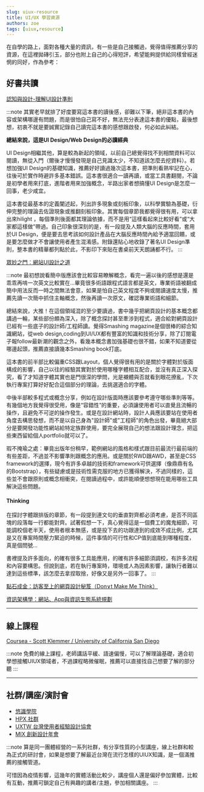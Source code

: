 ```yaml
---
slug: uiux-resource
title: UI/UX 學習資源
authors: zoe
tags: [uiux,resource]
---
```


在自學的路上，面對各種大量的資訊，有一些是自己接觸過，覺得值得推薦分享的資源，在這裡拋磚引玉，部分也附上自己的心得短評，希望能夠提供給同樣曾經迷惘的同好，作為參考：

## 好書共讀

[認知與設計-理解UI設計準則](http://www.books.com.tw/products/CN11145346)

:::note
其實老早就排了好度要寫這本書的讀後感，卻難以下筆，絕非這本書的內容或架構哪邊有問題，而是很怕自己寫不好，無法充分表達這本書的優點，最後想想，初衷不就是要誠實記錄自己讀完這本書的感想跟啟發，何必如此糾結。

**總結來說，這是UI Design/Web Design的必讀經典**

UI Design相繼其他，算是較為新起的領域，以前自己總覺得找不到相關資料可以閱讀，無從入門（爾後才慢慢發現是自己見識太少，不知道該怎麼去挖資料）。若想加強UI Design的基礎知識，推薦好好讀過幾次這本書，把準則看熟牢記在心，往後可於實作時避許多基本錯誤。這本書很適合一讀再讀，或當工具書翻閱，不論是初學者用來打底，進階者用來加強概念，半路出家者想搞懂UI Design是怎麼一回事，老少咸宜。

這本書從最基本的定義闡述起，列出許多現象或刻板印象，以科學實驗為基礎，衍伸完整的理論去佐證現象或推翻刻板印象。其實每個章節我都覺得很有用，可以拿出來hilight ，每個準則後面都其理論依據，而不是用“這樣看起來比較好看”或“大家都這樣做”帶過。自己印象很深刻的是，有一段提及人類大腦的反應時間，套用於UI Design，便是要去思考該如何設計產品在大腦反應時間內給予適當回饋，或是要怎麼做才不會讓使用者產生混淆感。附錄還貼心地收錄了著名UI Design準則，整本書的精華都列點於此，不影印下來貼在書桌前天天朗誦都不行。
:::


[眾妙之門︰網站UI設計之道](http://www.books.com.tw/products/CN10708290)

:::note
最初想說看簡中版應該會比較容易瞭解概念，看完一遍以後的感想是還是乖乖再啃一次英文比較實在...畢竟很多術語跟程式語言都是英文，專業術語被翻成簡中用法反而一時之間無法會意，如果是怕自己英文程度不夠或閱讀速度太慢，推薦先讀一次簡中抓住主軸概念，然後再讀一次原文，確認專業術語和細節。

總結來說，大推！在這個領域混的至少要讀過，書中幾乎把網頁設計的基本概念都講過一輪，某些部份頗為深入，除了概念探討甚至牽涉到程式，適合給對網頁設計已經有一些底子的設計師/工程師讀。覺得Smashing magazine是個很棒的綜合知識網站，從web design,coding到UI/UX都有豐富的知識和技術分享，除了訂閱電子報follow最新潮的觀念之外，看幾本概念書加強基礎也很不錯，如果不知道要從哪邊起頭，推薦直接讀幾本Smashing book打底。

這本書的前半部比較偏重CSS跟Layout，個人覺得很有用的是關於字體對於版面構成的影響，自己以往的經驗其實對於使用哪種字體相互配合，並沒有真正深入探究，看了才知道字體其實也是門很深的學問，光是襯體與否就看到眼花撩亂，下次執行專案打算好好配合這個部分的理論，去挑選適合的字體。

中後半部較多程式或概念分享，例如在設計版面時應該要參考遵守哪些準則等等。有幾個地方我覺得很受用，像是“容錯性”的重要，必須讓使用者可以直覺且流暢的操作，且避免不可逆的操作發生。或是在設計網站時，設計人員應該要站在使用者角度去構思發想，而不是以自己身為"設計師"或"工程師"的角色出發，畢竟絕大部分是要開發功能性網站給特定族群使用，要完全展現自己的想法跟設計理念，把這些東西留給個人portfolio就可以了。

瑕不掩瑜之處：畢竟出版年份稍早，範例網站的風格和樣式跟目前最流行最前端的有些差距，不過並不影響準則跟概念的應用。或是關於RWD跟AWD，甚至是CSS framework的選擇，現今有許多卓越的技術和framework可供選擇（像鼎鼎有名的Bootstrap），有些疑慮或是技術性需克服的地方已獲得解決，不過同樣的，這些並不會跟原則或概念相衝突，在閱讀過程中，或許能順便想想現在能用哪些工具解決這些問題。

#### Thinking 

在探討字體跟排版的章節，有一段提到連文句的垂直對齊都必須考慮，是否不同區塊的段落每一行都能對齊。試著假想一下，真心覺得這是一個費工的魔鬼細節，可能調校個老半天，使用者根本無感，或是投下去的功跟達到的成效不成比例，尤其是又在專案時間壓力緊迫的時候，這件事情的可行性和CP值到底能到哪種程度，真是個問號...

書裡提及許多面向，的確有很多工具能應用，的確有許多細節須調校，有許多流程和內容要構思。但說到底，若在執行專案時，環境或人為因素影響，讓執行者難以達到這些標準，該怎麼去拿捏取捨，好像又是另外一回事了。
:::


[點石成金：訪客至上的網頁設計秘笈（Don∨t Make Me Think）](https://www.books.com.tw/products/CN10590461)

[資訊架構學：網站、App與資訊生態系統規劃](https://www.books.com.tw/products/0010774361)

---

## 線上課程

[Coursea - Scott Klemmer / University of California San Diego](https://www.coursera.org/instructor/~1250)

:::note
免費的線上課程，老師講話平緩、語速偏慢，可以了解理論基礎，適合初學想接觸UIUX領域者，不過課程略微催眠，推薦可以直接找自己想要了解的部分聽
:::

---

## 社群/講座/演討會

- [悠識學院](https://edu.userxper.com/)
- [HPX 社群](https://hpx.tw/)
- [UXTW 台灣使用者經驗設計協會](https://www.facebook.com/theUXTW/)
- [MIX 創新設計年會](https://mixconf.tw/)

:::note
算是同一團體經營的一系列社群，有分享性質的小型講座，線上社群和較為正式的研討會，如果是想要了解最近台灣在流行怎樣的UIUX知識，是一個滿推薦的接觸管道。

可惜因為疫情影響，這幾年的實體活動比較少，講座個人還是偏好參加實體，比較有互動，推薦可鎖定自己有興趣的講者/主題，參加相關講座。
:::
